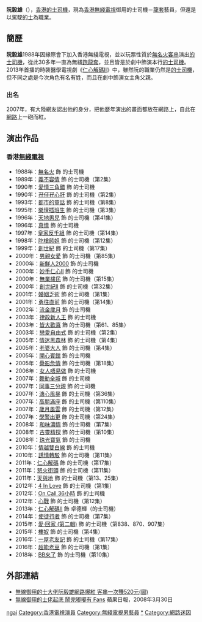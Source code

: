 {{藝人
| 类型 = 男演员
| 图片 = 
| 別名 = 
| 原名 = 
| 暱稱 = 的士佬、雄哥
| 民族 = 
| 宗教信仰 = 
| 國籍 = {{CNHK}}
| 出生日期 = {{birth_year_and_age|1954}}
| 出生地點 = {{HKG-1945}}
| 逝世日期 = 
| 逝世地點 = 
| 教育程度 = 
| 語言 = [[粤語|粤語]]
| 活躍年代 = 1988年至今
| 兒女 = 一女（阮麗婷）
| 職業 = [[的士司機|的士司機]]、[[特約演員|特約演員]]
| imdb = 
}}
'''阮毅雄'''（{{bd|1954年|||}}），[[香港|香港]][[的士司機|的士司機]]，現為[[香港無綫電視|香港無綫電視]]御用的士司機－[[龍套|龍套]]藝員，但還是以駕駛[[的士|的士]]為職業。

==簡歷==
'''阮毅雄'''1988年因緣際會下加入香港無綫電視，並以玩票性質於[[無名火|無名火]][[客串|客串]]演出[[的士司機|的士司機]]，從此30多年一直為無綫[[跑龍套|跑龍套]]，並且皆是於劇中飾演本行[[的士司機|的士司機]]。2013年首播的時裝醫學電視劇《[[仁心解碼II|仁心解碼II]]》中，雖然阮的職業仍然是[[的士司機|的士司機]]，但不同之處是今次角色有名有姓，而且在劇中飾演女主角父親。

===出名===
2007年，有大陸網友認出他的身分，把他歷年演出的畫面都放在網路上，自此在[[網路|網路]]上一砲而紅。

==演出作品==
===香港[[無綫電視|無綫電視]]===
{{expand list}}
*1988年：[[無名火|無名火]] 飾 的士司機
*1989年：[[義不容情|義不容情]] 飾 的士司機（第2集）
*1990年：[[愛情三角錯|愛情三角錯]] 飾 的士司機
*1990年：[[孖仔孖心肝|孖仔孖心肝]] 飾 的士司機（第2集）
*1993年：[[都市的童話|都市的童話]] 飾 的士司機（第8集）
*1995年：[[樂壇插班生|樂壇插班生]] 飾 的士司機（第3集）
*1996年：[[天地男兒|天地男兒]] 飾 的士司機（第41集）
*1996年：[[真情|真情]] 飾 的士司機
*1997年：[[皇家反千組|皇家反千組]] 飾 的士司機（第14集）
*1998年：[[陀槍師姐|陀槍師姐]] 飾 的士司機（第12集）
*1999年：[[創世紀_(電視劇)|創世紀]] 飾 的士司機（第17集）
*2000年：[[男親女愛|男親女愛]] 飾 的士司機（第85集）
*2000年：[[新鮮人2000|新鮮人2000]] 飾 的士司機
*2000年：[[妙手仁心II|妙手仁心II]] 飾 的士司機
*2000年：[[無業樓民|無業樓民]] 飾 的士司機（第15集）
*2000年：[[創世紀II|創世紀II]] 飾 的士司機（第32集）
*2001年：[[婚姻乏術|婚姻乏術]] 飾 的士司機（第1集）
*2001年：[[勇往直前|勇往直前]] 飾 的士司機（第14集）
*2002年：[[流金歲月|流金歲月]] 飾 的士司機
*2003年：[[律政新人王|律政新人王]] 飾 的士司機
*2003年：[[皆大歡喜_(時裝電視劇)|皆大歡喜]] 飾 的士司機（第61、85集）
*2003年：[[戀愛自由式|戀愛自由式]] 飾 的士司機（第2集）
*2005年：[[情迷黑森林|情迷黑森林]] 飾 的士司機（第4集）
*2005年：[[老婆大人|老婆大人]] 飾 的士司機（第4集）
*2005年：[[開心賓館|開心賓館]] 飾 的士司機
*2005年：[[疊影危情|疊影危情]] 飾 的士司機（第18集）
*2006年：[[女人唔易做|女人唔易做]] 飾 的士司機
*2007年：[[舞動全城|舞動全城]] 飾 的士司機
*2007年：[[同事三分親|同事三分親]] 飾 的士司機
*2007年：[[溏心風暴|溏心風暴]] 飾 的士司機（第36集）
*2007年：[[高朋滿座|高朋滿座]] 飾 的士司機（第110集）
*2007年：[[歲月風雲|歲月風雲]] 飾 的士司機（第12集）
*2007年：[[學警出更|學警出更]] 飾 的士司機（第24集）
*2008年：[[和味濃情|和味濃情]] 飾 的士司機（第7集）
*2008年：[[古靈精探|古靈精探]] 飾 的士司機（第10集）
*2008年：[[珠光寶氣_(電視劇)|珠光寶氣]] 飾 的士司機
*2010年：[[情越雙白線|情越雙白線]] 飾 的士司機
*2010年：[[誘情轉駁|誘情轉駁]] 飾 的士司機（第11集）
*2011年：[[仁心解碼|仁心解碼]] 飾 的士司機（第17集）
*2011年：[[怒火街頭|怒火街頭]] 飾 的士司機（第11集）
*2011年：[[天與地_(無綫電視劇)|天與地]] 飾 的士司機（第13、25集）
*2012年：[[4_In_Love_(電視劇)|4 In Love]] 飾 的士司機（第1集）
*2012年：[[On_Call_36小時|On Call 36小時]] 飾 的士司機
*2012年：[[心戰_(電視劇)|心戰]] 飾 的士司機（第12集）
*2013年：[[仁心解碼II|仁心解碼II]] 飾 卓德輝（的士司機）
*2014年：[[使徒行者|使徒行者]] 飾 的士司機（第7集）
*2015年：[[愛·回家_(第二輯)|愛·回家 (第二輯)]] 飾 的士司機（第838、870、907集）
*2015年：[[樓奴_(無綫電視劇)|樓奴]] 飾 的士司機（第4集）
*2016年：[[一屋老友記|一屋老友記]] 飾 的士司機（第17集）
*2016年：[[超能老豆|超能老豆]] 飾 的士司機（第1集）
*2018年：[[BB來了|BB來了]] 飾 的士司機（第10集）

==外部連結==
* [http://gb.cri.cn/27564/2009/02/20/3465s2432983.htm 無線御用的士大佬阮毅雄網路爆紅 客串一次賺520元(圖)]{{Wayback|url=http://gb.cri.cn/27564/2009/02/20/3465s2432983.htm |date=20170305012205 }}
* [http://hk.apple.nextmedia.com/entertainment/art/20080330/10925422 無線御用的士佬起底 鬧完嘟嘟有 Fans]{{Wayback|url=http://hk.apple.nextmedia.com/entertainment/art/20080330/10925422 |date=20151210193701 }} 蘋果日報，2008年3月30日
{{DEFAULTSORT:Yuen}}
[[Category:阮姓|ngai]]
[[Category:香港電視演員|Category:香港電視演員]]
[[Category:無綫電視男藝員|Category:無綫電視男藝員]]
[[Category:网络红人|*]]
[[Category:網路迷因|Category:網路迷因]]